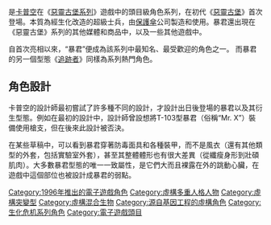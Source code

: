 {{unreferenced|time=2020-09-17T16:27:25+00:00}}

{{noteTA
| G1=Games
}}

{{Infobox character
| name = 暴君
| english = Tyrant
| creator = [[三上真司|三上真司]]
| first = [[惡靈古堡_(1996年遊戲)|惡靈古堡]]（1996）
| series = [[惡靈古堡系列|惡靈古堡系列]]
| portrayer = {{ubl| 布赖恩·斯蒂尔（灭绝） | 伊恩·格伦（灭绝） }}
| voice = {{ubl| 加里·A·赫克（灭绝） | 迈克尔·麦康诺希（诅咒） }}
}}

{{vgname2|暴君|ja=タイラント|en=Tyrant}}是[[卡普空|卡普空]]在《[[惡靈古堡系列|惡靈古堡系列]]》遊戲中的頭目級角色系列，在初代《[[生化危机_(1996年游戏)|惡靈古堡]]》首次登場。本質為經生化改造的超級士兵，由[[保護傘|保護傘]]公司製造和使用。暴君還出現在《惡靈古堡》系列的其他媒體和商品中，以及一些其他遊戲中。

自首次亮相以來，“暴君”便成為該系列中最知名、最受歡迎的角色之一。 而暴君的另一個型態《[[追跡者|追跡者]]》同樣為系列熱門角色。

== 角色設計 ==

卡普空的設計師最初嘗試了許多種不同的設計，才設計出日後登場的暴君以及其衍生型態。例如在最初的設計中，設計師曾設想將T-103型暴君（俗稱“Mr. X”）裝備使用槍支，但在後來此設計被否決。

在某些草稿中，可以看到暴君穿著防毒面具和各種裝甲，而不是風衣（還有其他類型的外套，包括實驗室外套），甚至其整體體形也有很大差異（從纖瘦身形到壯碩肌肉）。大多數暴君型態的唯一一致屬性，是它們大而且裸露在外的跳動心臟，在遊戲中這個部位也被設計成暴君的弱點。

{{生化危機系列}}

{{DEFAULTSORT:Tyrant}}
[[Category:1996年推出的電子遊戲角色|Category:1996年推出的電子遊戲角色]]
[[Category:虛構多重人格人物|Category:虛構多重人格人物]]
[[Category:虛構突變型|Category:虛構突變型]]
[[Category:虛構混合生物|Category:虛構混合生物]]
[[Category:源自基因工程的虛構角色|Category:源自基因工程的虛構角色]]
[[Category:生化危机系列角色|Category:生化危机系列角色]]
[[Category:電子遊戲頭目|Category:電子遊戲頭目]]

{{capcom-stub}}